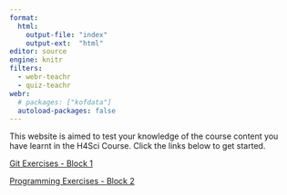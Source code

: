 ```yaml
---
format:
  html: 
    output-file: "index"
    output-ext:  "html"
editor: source
engine: knitr
filters:
  - webr-teachr
  - quiz-teachr
webr:
  # packages: ["kofdata"]
  autoload-packages: false
---
```


This website is aimed to test your knowledge of the course content you have learnt in the H4Sci Course. Click the links below to get started.

[Git Exercises - Block 1](git_exercises.qmd)

[Programming Exercises - Block 2](programming_exercises.qmd)